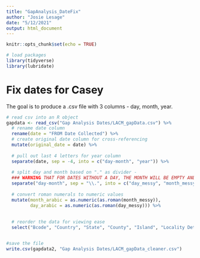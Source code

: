 ---
title: "GapAnalysis_DateFix"
author: "Josie Lesage"
date: "5/12/2021"
output: html_document
---

```{r setup, include=FALSE}
knitr::opts_chunk$set(echo = TRUE)

# load packages
library(tidyverse)
library(lubridate)

```

# Fix dates for Casey

The goal is to produce a .csv file with 3 columns - day, month, year. 

```{r import and split columns}
# read csv into an R object
gapdata <- read_csv("Gap Analysis Dates/LACM_gapData.csv") %>%
  # rename date column
  rename(date = "FROM Date Collected") %>%
  # create original date column for cross-referencing
  mutate(original_date = date) %>% 
  
  # pull out last 4 letters for year column
  separate(date, sep = -4, into = c("day-month", "year")) %>%
  
  # split day and month based on "." as divider - 
  ### WARNING THAT FOR DATES WITHOUT A DAY, THE MONTH WILL BE EMPTY AND DAY WILL HAVE THE MONTH VALUE
  separate("day-month", sep = "\\.", into = c("day_messy", "month_messy")) %>%
  
  # convert roman numerals to numeric values
  mutate(month_arabic = as.numeric(as.roman(month_messy)),
         day_arabic = as.numeric(as.roman(day_messy))) %>%
  
  
  # reorder the data for viewing ease
  select("Bcode", "Country", "State", "County", "Island", "Locality Detail", "Collector", "Order", "Family", "original_date", "day_arabic", "month_arabic", "year", "original_date", "day_messy", "month_messy")


#save the file
write.csv(gapdata2, "Gap Analysis Dates/LACM_gapData_cleaner.csv")


```

